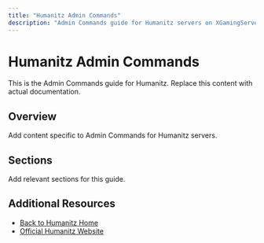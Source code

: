 ```yaml
---
title: "Humanitz Admin Commands"
description: "Admin Commands guide for Humanitz servers on XGamingServer"
---
```


# Humanitz Admin Commands

This is the Admin Commands guide for Humanitz. Replace this content with actual documentation.

## Overview

Add content specific to Admin Commands for Humanitz servers.

## Sections

Add relevant sections for this guide.

## Additional Resources

- [Back to Humanitz Home](./index)
- [Official Humanitz Website](https://example.com)
